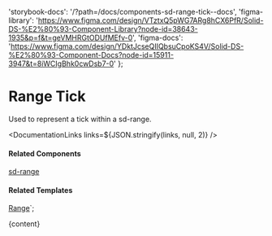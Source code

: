 

  'storybook-docs': '/?path=/docs/components-sd-range-tick--docs',
  'figma-library':
    'https://www.figma.com/design/VTztxQ5pWG7ARg8hCX6PfR/Solid-DS-%E2%80%93-Component-Library?node-id=38643-1935&p=f&t=geVMHRGtODUfMEfv-0',
  'figma-docs':
    'https://www.figma.com/design/YDktJcseQIIQbsuCpoKS4V/Solid-DS-%E2%80%93-Component-Docs?node-id=15911-3947&t=8iWCIgBhk0cwDsb7-0'
};

# Range Tick

Used to represent a tick within a sd-range.

<DefaultStory />

<DocumentationLinks links=${JSON.stringify(links, null, 2)} />

#### Related Components

[sd-range](./?path=/docs/components-sd-range--docs)

#### Related Templates

[Range](./?path=/docs/templates-range--docs)`;

<Meta title="Components/sd-range-tick/Overview" />

<OverviewFormatter story={SdRangeTickStories.Default}>{content}</OverviewFormatter>
